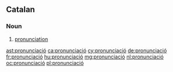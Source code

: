 ==Catalan==

===Noun===
{{ca-noun|f}}

# [[pronunciation]]

[[ast:pronunciació]]
[[ca:pronunciació]]
[[cy:pronunciació]]
[[de:pronunciació]]
[[fr:pronunciació]]
[[hu:pronunciació]]
[[mg:pronunciació]]
[[nl:pronunciació]]
[[oc:pronunciació]]
[[pl:pronunciació]]